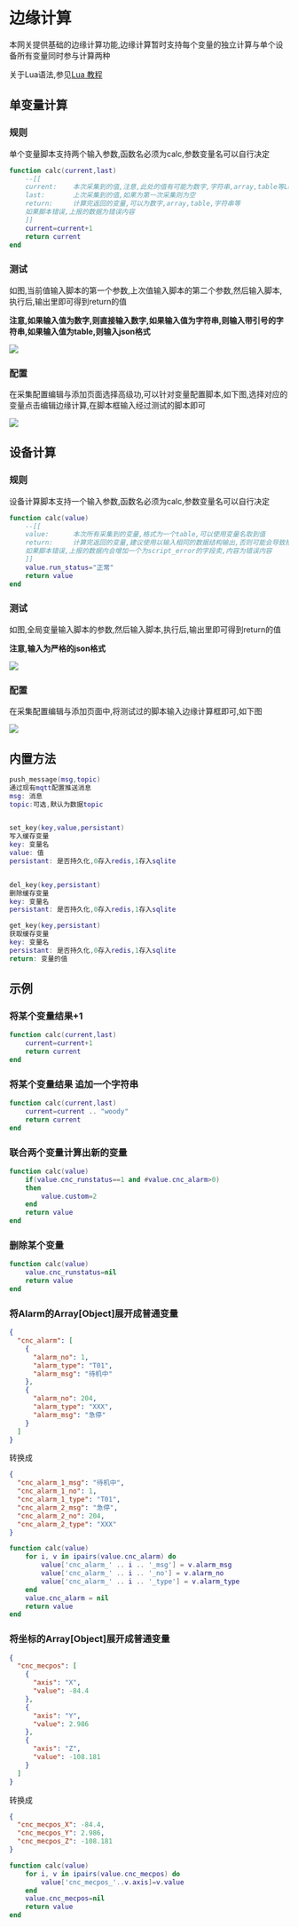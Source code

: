 # 边缘计算

本网关提供基础的边缘计算功能,边缘计算暂时支持每个变量的独立计算与单个设备所有变量同时参与计算两种

关于Lua语法,参见[Lua 教程](https://www.runoob.com/lua/lua-tutorial.html)

## 单变量计算

### 规则

单个变量脚本支持两个输入参数,函数名必须为calc,参数变量名可以自行决定
```lua
function calc(current,last)
    --[[
    current:    本次采集到的值,注意,此处的值有可能为数字,字符串,array,table等Lua数据类型,需要根据不同变量做判断
    last:       上次采集到的值,如果为第一次采集则为空
    return:     计算完返回的变量,可以为数字,array,table,字符串等
    如果脚本错误,上报的数据为错误内容
    ]]
    current=current+1
    return current
end
```

### 测试

如图,当前值输入脚本的第一个参数,上次值输入脚本的第二个参数,然后输入脚本,执行后,输出里即可得到return的值

**注意,如果输入值为数字,则直接输入数字,如果输入值为字符串,则输入带引号的字符串,如果输入值为table,则输入json格式**

![](img/calc-2.png)

### 配置

在采集配置编辑与添加页面选择高级功,可以针对变量配置脚本,如下图,选择对应的变量点击编辑边缘计算,在脚本框输入经过测试的脚本即可

![](img/calc-1.png)

## 设备计算

### 规则

设备计算脚本支持一个输入参数,函数名必须为calc,参数变量名可以自行决定
```lua
function calc(value)
    --[[
    value:      本次所有采集到的变量,格式为一个table,可以使用变量名取到值
    return:     计算完返回的变量,建议使用以输入相同的数据结构输出,否则可能会导致推送失败
    如果脚本错误,上报的数据内会增加一个为script_error的字段卖,内容为错误内容
    ]]
    value.run_status="正常"
    return value
end
```

### 测试

如图,全局变量输入脚本的参数,然后输入脚本,执行后,输出里即可得到return的值

**注意,输入为严格的json格式**

![](img/calc-3.png)

### 配置

在采集配置编辑与添加页面中,将测试过的脚本输入边缘计算框即可,如下图

![](img/calc-4.png)


## 内置方法

```lua
push_message(msg,topic)
通过现有mqtt配置推送消息
msg: 消息
topic:可选,默认为数据topic


set_key(key,value,persistant)
写入缓存变量
key: 变量名
value: 值
persistant: 是否持久化,0存入redis,1存入sqlite


del_key(key,persistant)
删除缓存变量
key: 变量名
persistant: 是否持久化,0存入redis,1存入sqlite

get_key(key,persistant)
获取缓存变量
key: 变量名
persistant: 是否持久化,0存入redis,1存入sqlite
return: 变量的值
```


## 示例

### 将某个变量结果+1

```lua
function calc(current,last)
    current=current+1
    return current
end
```

### 将某个变量结果 追加一个字符串

```lua
function calc(current,last)
    current=current .. "woody"
    return current
end
```

### 联合两个变量计算出新的变量

```lua
function calc(value)
    if(value.cnc_runstatus==1 and #value.cnc_alarm>0)
    then
        value.custom=2
    end
    return value
end
```


### 删除某个变量

```lua
function calc(value)
    value.cnc_runstatus=nil
    return value
end
```

### 将Alarm的Array[Object]展开成普通变量

```json
{
  "cnc_alarm": [
    {
      "alarm_no": 1,
      "alarm_type": "T01",
      "alarm_msg": "待机中"
    },
    {
      "alarm_no": 204,
      "alarm_type": "XXX",
      "alarm_msg": "急停"
    }
  ]
}
```
转换成
```json
{
  "cnc_alarm_1_msg": "待机中",
  "cnc_alarm_1_no": 1,
  "cnc_alarm_1_type": "T01",
  "cnc_alarm_2_msg": "急停",
  "cnc_alarm_2_no": 204,
  "cnc_alarm_2_type": "XXX"
}
```
```lua
function calc(value)
    for i, v in ipairs(value.cnc_alarm) do
        value['cnc_alarm_' .. i .. '_msg'] = v.alarm_msg
        value['cnc_alarm_' .. i .. '_no'] = v.alarm_no
        value['cnc_alarm_' .. i .. '_type'] = v.alarm_type
    end
    value.cnc_alarm = nil
    return value
end
```


### 将坐标的Array[Object]展开成普通变量

```json
{
  "cnc_mecpos": [
    {
      "axis": "X",
      "value": -84.4
    },
    {
      "axis": "Y",
      "value": 2.986
    },
    {
      "axis": "Z",
      "value": -108.181
    }
  ]
}
```
转换成
```json
{
  "cnc_mecpos_X": -84.4,
  "cnc_mecpos_Y": 2.986,
  "cnc_mecpos_Z": -108.181
}
```

```lua
function calc(value)
    for i, v in ipairs(value.cnc_mecpos) do
        value['cnc_mecpos_'..v.axis]=v.value
    end
    value.cnc_mecpos=nil
    return value
end
```